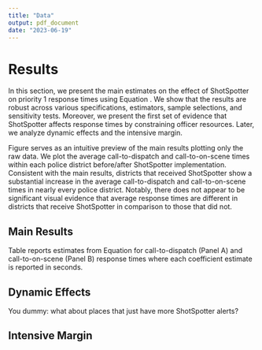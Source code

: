 ```yaml
---
title: "Data"
output: pdf_document
date: "2023-06-19"
---
```



# Results

In this section, we present the main estimates on the effect of ShotSpotter on priority 1 response times using Equation \ref{eq:main}. We show that the results are robust across various specifications, estimators, sample selections, and sensitivity tests. Moreover, we present the first set of evidence that ShotSpotter affects response times by constraining officer resources. Later, we analyze dynamic effects and the intensive margin.

Figure \ref{} serves as an intuitive preview of the main results plotting only the raw data. We plot the average call-to-dispatch and call-to-on-scene times within each police district before/after ShotSpotter implementation. Consistent with the main results, districts that received ShotSpotter show a substantial increase in the average call-to-dispatch and call-to-on-scene times in nearly every police district. Notably, there does not appear to be significant visual evidence that average response times are different in districts that receive ShotSpotter in comparison to those that did not.


## Main Results

Table \ref{} reports estimates from Equation \ref{eq:main} for call-to-dispatch (Panel A) and call-to-on-scene (Panel B) response times where each coefficient estimate is reported in seconds. 

## Dynamic Effects
You dummy: what about places that just have more ShotSpotter alerts?

## Intensive Margin

